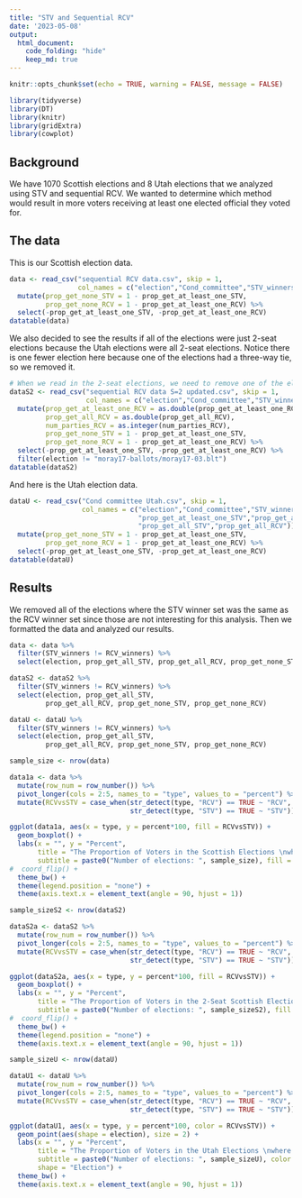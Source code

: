 ```yaml
---
title: "STV and Sequential RCV"
date: '2023-05-08'
output: 
  html_document:
    code_folding: "hide"
    keep_md: true
---
```


```r
knitr::opts_chunk$set(echo = TRUE, warning = FALSE, message = FALSE)
```

```r
library(tidyverse)
library(DT)
library(knitr)
library(gridExtra)
library(cowplot)
```

## Background

We have 1070 Scottish elections and 8 Utah elections that we analyzed using STV and sequential RCV.  We wanted to determine which method would result in more voters receiving at least one elected official they voted for.

## The data

This is our Scottish election data.

```r
data <- read_csv("sequential RCV data.csv", skip = 1, 
                 col_names = c("election","Cond_committee","STV_winners","RCV_winners", "prop_get_at_least_one_STV","prop_get_at_least_one_RCV", "prop_get_all_STV","prop_get_all_RCV","parties_STV","parties_RCV", "num_parties_STV","num_parties_RCV")) %>%
  mutate(prop_get_none_STV = 1 - prop_get_at_least_one_STV,
         prop_get_none_RCV = 1 - prop_get_at_least_one_RCV) %>%
  select(-prop_get_at_least_one_STV, -prop_get_at_least_one_RCV)
datatable(data)
```

We also decided to see the results if all of the elections were just 2-seat elections because the Utah elections were all 2-seat elections.  Notice there is one fewer election here because one of the elections had a three-way tie, so we removed it.

```r
# When we read in the 2-seat elections, we need to remove one of the elections that had a three-way tie.
dataS2 <- read_csv("sequential RCV data S=2 updated.csv", skip = 1, 
                   col_names = c("election","Cond_committee","STV_winners","RCV_winners", "prop_get_at_least_one_STV","prop_get_at_least_one_RCV", "prop_get_all_STV","prop_get_all_RCV","parties_STV","parties_RCV", "num_parties_STV","num_parties_RCV")) %>%
  mutate(prop_get_at_least_one_RCV = as.double(prop_get_at_least_one_RCV),
         prop_get_all_RCV = as.double(prop_get_all_RCV),
         num_parties_RCV = as.integer(num_parties_RCV),
         prop_get_none_STV = 1 - prop_get_at_least_one_STV,
         prop_get_none_RCV = 1 - prop_get_at_least_one_RCV) %>%
  select(-prop_get_at_least_one_STV, -prop_get_at_least_one_RCV) %>%
  filter(election != "moray17-ballots/moray17-03.blt")
datatable(dataS2)
```

And here is the Utah election data.

```r
dataU <- read_csv("Cond committee Utah.csv", skip = 1, 
                  col_names = c("election","Cond_committee","STV_winners","RCV_winners",
                                "prop_get_at_least_one_STV","prop_get_at_least_one_RCV",
                                "prop_get_all_STV","prop_get_all_RCV")) %>%
  mutate(prop_get_none_STV = 1 - prop_get_at_least_one_STV,
         prop_get_none_RCV = 1 - prop_get_at_least_one_RCV) %>%
  select(-prop_get_at_least_one_STV, -prop_get_at_least_one_RCV)
datatable(dataU)
```





## Results

We removed all of the elections where the STV winner set was the same as the RCV winner set since those are not interesting for this analysis.  Then we formatted the data and analyzed our results.

```r
data <- data %>%
  filter(STV_winners != RCV_winners) %>%
  select(election, prop_get_all_STV, prop_get_all_RCV, prop_get_none_STV, prop_get_none_RCV)

dataS2 <- dataS2 %>%
  filter(STV_winners != RCV_winners) %>%
  select(election, prop_get_all_STV,
         prop_get_all_RCV, prop_get_none_STV, prop_get_none_RCV)

dataU <- dataU %>%
  filter(STV_winners != RCV_winners) %>%
  select(election, prop_get_all_STV,
         prop_get_all_RCV, prop_get_none_STV, prop_get_none_RCV)

```

```r
sample_size <- nrow(data)

data1a <- data %>%
  mutate(row_num = row_number()) %>%
  pivot_longer(cols = 2:5, names_to = "type", values_to = "percent") %>%
  mutate(RCVvsSTV = case_when(str_detect(type, "RCV") == TRUE ~ "RCV", 
                              str_detect(type, "STV") == TRUE ~ "STV"))

ggplot(data1a, aes(x = type, y = percent*100, fill = RCVvsSTV)) +
  geom_boxplot() +
  labs(x = "", y = "Percent",
       title = "The Proportion of Voters in the Scottish Elections \nwhere the winner set had Candidates they voted for", 
       subtitle = paste0("Number of elections: ", sample_size), fill = "Method") +
#  coord_flip() +
  theme_bw() +
  theme(legend.position = "none") +
  theme(axis.text.x = element_text(angle = 90, hjust = 1))

```

```r
sample_sizeS2 <- nrow(dataS2)

dataS2a <- dataS2 %>%
  mutate(row_num = row_number()) %>%
  pivot_longer(cols = 2:5, names_to = "type", values_to = "percent") %>%
  mutate(RCVvsSTV = case_when(str_detect(type, "RCV") == TRUE ~ "RCV", 
                              str_detect(type, "STV") == TRUE ~ "STV"))

ggplot(dataS2a, aes(x = type, y = percent*100, fill = RCVvsSTV)) +
  geom_boxplot() +
  labs(x = "", y = "Percent",
       title = "The Proportion of Voters in the 2-Seat Scottish Elections \nwhere the winner set had Candidates they voted for", 
       subtitle = paste0("Number of elections: ", sample_sizeS2), fill = "Method") +
#  coord_flip() +
  theme_bw() +
  theme(legend.position = "none") +
  theme(axis.text.x = element_text(angle = 90, hjust = 1))

```

```r
sample_sizeU <- nrow(dataU)

dataU1 <- dataU %>%
  mutate(row_num = row_number()) %>%
  pivot_longer(cols = 2:5, names_to = "type", values_to = "percent") %>%
  mutate(RCVvsSTV = case_when(str_detect(type, "RCV") == TRUE ~ "RCV", 
                              str_detect(type, "STV") == TRUE ~ "STV"))

ggplot(dataU1, aes(x = type, y = percent*100, color = RCVvsSTV)) +
  geom_point(aes(shape = election), size = 2) +
  labs(x = "", y = "Percent",
       title = "The Proportion of Voters in the Utah Elections \nwhere the winner set had Candidates they voted for", 
       subtitle = paste0("Number of elections: ", sample_sizeU), color = "Method",
       shape = "Election") +
  theme_bw() +
  theme(axis.text.x = element_text(angle = 90, hjust = 1))

```


